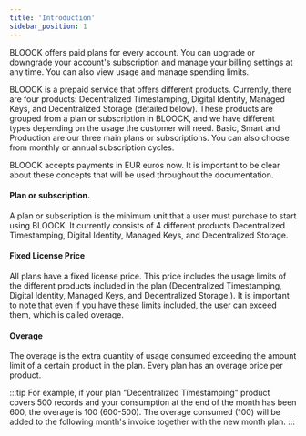 ```yaml
---
title: 'Introduction'
sidebar_position: 1
---
```


BLOOCK offers paid plans for every account. You can upgrade or downgrade your account's subscription and manage your billing settings at any time. You can also view usage and manage spending limits.

BLOOCK is a prepaid service that offers different products. Currently, there are four products: Decentralized Timestamping, Digital Identity, Managed Keys, and Decentralized Storage (detailed below). These products are grouped from a plan or subscription in BLOOCK, and we have different types depending on the usage the customer will need. Basic, Smart and Production are our three main plans or subscriptions. You can also choose from monthly or annual subscription cycles.

BLOOCK accepts payments in EUR euros now.
It is important to be clear about these concepts that will be used throughout the documentation.

#### Plan or subscription.

A plan or subscription is the minimum unit that a user must purchase to start using BLOOCK. It currently consists of 4 different products Decentralized Timestamping, Digital Identity, Managed Keys, and Decentralized Storage.

#### Fixed License Price

All plans have a fixed license price. This price includes the usage limits of the different products included in the plan (Decentralized Timestamping, Digital Identity, Managed Keys, and Decentralized Storage.). It is important to note that even if you have these limits included, the user can exceed them, which is called overage.

#### Overage

The overage is the extra quantity of usage consumed exceeding the amount limit of a certain product in the plan. Every plan has an overage price per product.

:::tip
For example, if your plan "Decentralized Timestamping" product covers 500 records and your consumption at the end of the month has been 600, the overage is 100 (600-500). The overage consumed (100) will be added to the following month's invoice together with the new month plan.
:::
